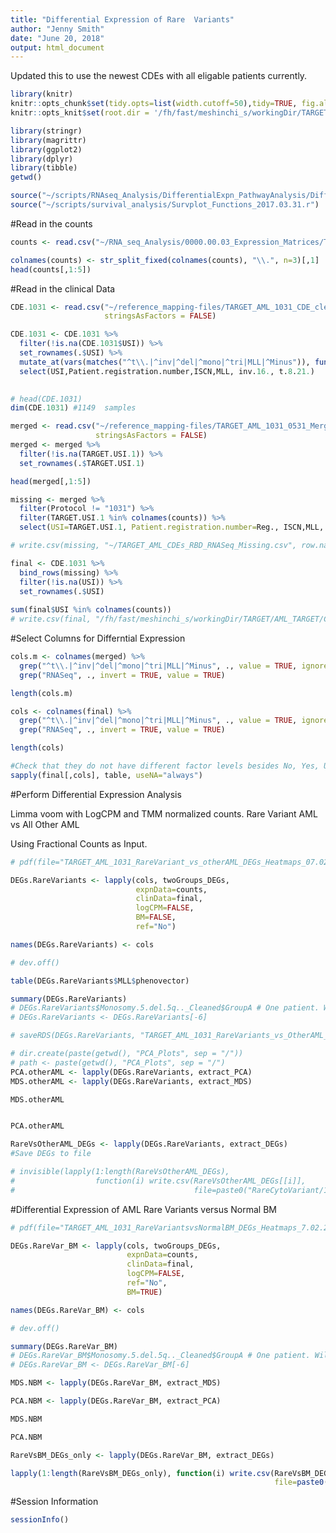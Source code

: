 ```yaml
---
title: "Differential Expression of Rare  Variants"
author: "Jenny Smith"
date: "June 20, 2018"
output: html_document
---
```



Updated this to use the newest CDEs with all eligable patients currently. 

```r
library(knitr)
knitr::opts_chunk$set(tidy.opts=list(width.cutoff=50),tidy=TRUE, fig.align='center')
knitr::opts_knit$set(root.dir = '/fh/fast/meshinchi_s/workingDir/TARGET/AML_TARGET/RNA/mRNAseq/analysis/2017.06.20_DEGs_RareVariants/')
```


```r
library(stringr)
library(magrittr)
library(ggplot2)
library(dplyr)
library(tibble)
getwd()
```


```r
source("~/scripts/RNAseq_Analysis/DifferentialExpn_PathwayAnalysis/DifferentialExpressionPipeline_3.21.18.r")
source("~/scripts/survival_analysis/Survplot_Functions_2017.03.31.r")
```




#Read in the counts

```r
counts <- read.csv("~/RNA_seq_Analysis/0000.00.03_Expression_Matrices/TARGET_AML_AAML1031_dupGenesRemoved_FractionalCounts.csv", stringsAsFactors = FALSE, row.names = 1)

colnames(counts) <- str_split_fixed(colnames(counts), "\\.", n=3)[,1]
head(counts[,1:5])
```



#Read in the clinical Data

```r
CDE.1031 <- read.csv("~/reference_mapping-files/TARGET_AML_1031_CDE_cleaned_6.28.18.csv",
                     stringsAsFactors = FALSE)

CDE.1031 <- CDE.1031 %>% 
  filter(!is.na(CDE.1031$USI)) %>%
  set_rownames(.$USI) %>%
  mutate_at(vars(matches("^t\\.|^inv|^del|^mono|^tri|MLL|^Minus")), funs(ifelse(is.na(.) | grepl("^$", .), "Unknown", .))) %>%
  select(USI,Patient.registration.number,ISCN,MLL, inv.16., t.8.21.)
  

# head(CDE.1031)
dim(CDE.1031) #1149  samples
```


```r
merged <- read.csv("~/reference_mapping-files/TARGET_AML_1031_0531_Merged_CDE_5.23.18.csv", 
                   stringsAsFactors = FALSE)
merged <- merged %>%
  filter(!is.na(TARGET.USI.1)) %>%
  set_rownames(.$TARGET.USI.1)

head(merged[,1:5])
```


```r
missing <- merged %>% 
  filter(Protocol != "1031") %>% 
  filter(TARGET.USI.1 %in% colnames(counts)) %>% 
  select(USI=TARGET.USI.1, Patient.registration.number=Reg., ISCN,MLL, inv.16., t.8.21.)

# write.csv(missing, "~/TARGET_AML_CDEs_RBD_RNASeq_Missing.csv", row.names = FALSE)
```


```r
final <- CDE.1031 %>% 
  bind_rows(missing) %>%
  filter(!is.na(USI)) %>%
  set_rownames(.$USI)
  
sum(final$USI %in% colnames(counts))
# write.csv(final, "/fh/fast/meshinchi_s/workingDir/TARGET/AML_TARGET/Clinical/CDE/TARGET_AML_1031_0531_RBD_SUBSET_CDEs.csv", row.names = FALSE)
```



#Select Columns for Differntial Expression


```r
cols.m <- colnames(merged) %>% 
  grep("^t\\.|^inv|^del|^mono|^tri|MLL|^Minus", ., value = TRUE, ignore.case = TRUE) %>%
  grep("RNASeq", ., invert = TRUE, value = TRUE)

length(cols.m)
```


```r
cols <- colnames(final) %>% 
  grep("^t\\.|^inv|^del|^mono|^tri|MLL|^Minus", ., value = TRUE, ignore.case = TRUE) %>%
  grep("RNASeq", ., invert = TRUE, value = TRUE)

length(cols)
```

```r
#Check that they do not have different factor levels besides No, Yes, Unknown
sapply(final[,cols], table, useNA="always") 
```




#Perform Differential Expression Analysis 

Limma voom with LogCPM and TMM normalized counts. Rare Variant AML vs All Other AML

Using Fractional Counts as Input. 

```r
# pdf(file="TARGET_AML_1031_RareVariant_vs_otherAML_DEGs_Heatmaps_07.02.2018.pdf")

DEGs.RareVariants <- lapply(cols, twoGroups_DEGs, 
                            expnData=counts, 
                            clinData=final,
                            logCPM=FALSE,
                            BM=FALSE, 
                            ref="No")

names(DEGs.RareVariants) <- cols

# dev.off()
```

```r
table(DEGs.RareVariants$MLL$phenovector)
```


```r
summary(DEGs.RareVariants)
# DEGs.RareVariants$Monosomy.5.del.5q.._Cleaned$GroupA # One patient. Will remove
# DEGs.RareVariants <- DEGs.RareVariants[-6]

# saveRDS(DEGs.RareVariants, "TARGET_AML_1031_RareVariants_vs_OtherAML_list.RDS")
```


```r
# dir.create(paste(getwd(), "PCA_Plots", sep = "/"))
# path <- paste(getwd(), "PCA_Plots", sep = "/")
PCA.otherAML <- lapply(DEGs.RareVariants, extract_PCA)
MDS.otherAML <- lapply(DEGs.RareVariants, extract_MDS)

MDS.otherAML 


PCA.otherAML
```


```r
RareVsOtherAML_DEGs <- lapply(DEGs.RareVariants, extract_DEGs)
#Save DEGs to file

# invisible(lapply(1:length(RareVsOtherAML_DEGs), 
#                  function(i) write.csv(RareVsOtherAML_DEGs[[i]], 
#                                        file=paste0("RareCytoVariant/1031_EligablesOnly/TARGET_AML_1031_", names(RareVsOtherAML_DEGs[i]),"_vs_OtherAML_DEGs_7.03.2018.csv", sep=""))))
```


#Differential Expression of AML Rare Variants versus Normal BM

```r
# pdf(file="TARGET_AML_1031_RareVariantsvsNormalBM_DEGs_Heatmaps_7.02.2018.pdf")

DEGs.RareVar_BM <- lapply(cols, twoGroups_DEGs, 
                          expnData=counts, 
                          clinData=final, 
                          logCPM=FALSE,
                          ref="No",
                          BM=TRUE)

names(DEGs.RareVar_BM) <- cols

# dev.off()
```

```r
summary(DEGs.RareVar_BM)
# DEGs.RareVar_BM$Monosomy.5.del.5q.._Cleaned$GroupA # One patient. Will remove
# DEGs.RareVar_BM <- DEGs.RareVar_BM[-6]
```

```r

MDS.NBM <- lapply(DEGs.RareVar_BM, extract_MDS)

PCA.NBM <- lapply(DEGs.RareVar_BM, extract_PCA)

MDS.NBM

PCA.NBM
```


```r
RareVsBM_DEGs_only <- lapply(DEGs.RareVar_BM, extract_DEGs)

lapply(1:length(RareVsBM_DEGs_only), function(i) write.csv(RareVsBM_DEGs_only[[i]],
                                                           file=paste0("RareCytoVariant/1031_EligablesOnly/TARGET_AML_1031_", names(RareVsBM_DEGs_only[i]),"vs_NormalBM_DEGs_7.03.2018.csv")))
```


#Session Information 

```r
sessionInfo()
```




